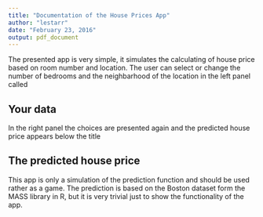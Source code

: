 ```yaml
---
title: "Documentation of the House Prices App"
author: "lestarr"
date: "February 23, 2016"
output: pdf_document
---
```


The presented app is very simple, it simulates the calculating of house price based on room number and location.
The user can select or change the number of bedrooms and the neighbarhood of the location in the left panel called 

## Your data

In the right panel the choices are presented again and the predicted house price appears below the title

## The predicted house price

This app is only a simulation of the prediction function and should be used rather as a game. The prediction is based on the Boston dataset form the MASS library in R, but it is very trivial just to show the functionality of the app.

